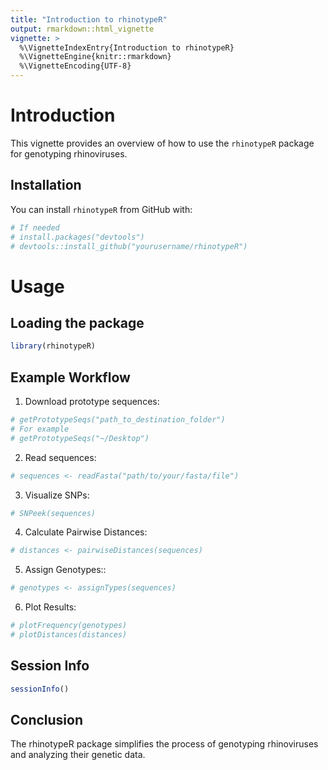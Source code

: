 ```yaml
---
title: "Introduction to rhinotypeR"
output: rmarkdown::html_vignette
vignette: >
  %\VignetteIndexEntry{Introduction to rhinotypeR}
  %\VignetteEngine{knitr::rmarkdown}
  %\VignetteEncoding{UTF-8}
---
```


# Introduction

This vignette provides an overview of how to use the `rhinotypeR` package for genotyping rhinoviruses.

## Installation

You can install `rhinotypeR` from GitHub with:

```r
# If needed
# install.packages("devtools")
# devtools::install_github("yourusername/rhinotypeR")
```

# Usage

## Loading the package

```r
library(rhinotypeR)
```


## Example Workflow

1. Download prototype sequences:

```r
# getPrototypeSeqs("path_to_destination_folder")
# For example
# getPrototypeSeqs("~/Desktop")
```

2. Read sequences:

```r
# sequences <- readFasta("path/to/your/fasta/file")
```

3. Visualize SNPs:

```r
# SNPeek(sequences)
```

4. Calculate Pairwise Distances:

```r
# distances <- pairwiseDistances(sequences)
```

5. Assign Genotypes::

```r
# genotypes <- assignTypes(sequences)
```

6. Plot Results:

```r
# plotFrequency(genotypes)
# plotDistances(distances)
```
## Session Info

```r
sessionInfo()
```

## Conclusion
The rhinotypeR package simplifies the process of genotyping rhinoviruses and analyzing their genetic data.
